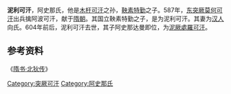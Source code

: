 '''泥利可汗'''，阿史那氏，他是[[木杆可汗|木杆可汗]]之孙，[[鞅素特勤|鞅素特勤]]之子。587年，[[东突厥|东突厥]][[莫何可汗|莫何可汗]]出兵擒阿波可汗，献于[[隋朝|隋朝]]。其国立鞅素特勤之子，是为泥利可汗。其妻为[[汉人|汉人]]向氏。604年前后，泥利可汗去世，其子阿史那达曼即位，为[[泥厥處羅可汗|泥厥處羅可汗]]。

== 参考资料 ==

《[[s:隋书/卷84|隋书·北狄传]]》

{{start box}}
{{s-before|[[阿波可汗|阿波可汗]]}}
{{s-title|阿波系突厥可汗|587年—604年前后}}
{{s-after|[[泥厥處羅可汗|泥厥處羅可汗]]}}
{{end box}}

{{西突厥可汗}}

[[Category:突厥可汗|Category:突厥可汗]]
[[Category:阿史那氏|Category:阿史那氏]]